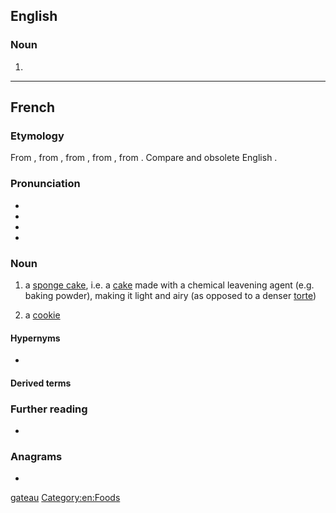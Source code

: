 {{also|gateau}}
==English==

===Noun===
{{en-noun|gâteaux|s}}

# {{alternative form of|en|gateau}}

[[Category:English terms spelled with Â|gateau]]
[[Category:en:Foods]]

----

==French==

===Etymology===
From {{inh|fr|frm|gasteau}}, from {{inh|fr|fro|gastel}}, from {{der|fr|frk|*wastil}}, from {{der|fr|gem-pro|*wastilaz}}, from {{der|fr|ine-pro|*wes-|t=to eat; consume}}. Compare {{cog|ang|wist|t=food; provision; feast}} and obsolete English {{m|en|wastel}}.

===Pronunciation===
* {{fr-IPA}}
* {{audio|fr|Fr-gâteau.ogg|audio}}
* {{homophones|fr|gâteaux|}}
* {{rhymes|fr|o|s=2}}

===Noun===
{{fr-noun|m}}

# a [[sponge cake]], i.e. a [[cake]] made with a chemical leavening agent (e.g. baking powder), making it light and airy (as opposed to a denser [[torte]])
# {{lb|fr|Louisiana French}} a [[cookie]]

====Hypernyms====
* {{l|fr|pâtisserie}}

====Derived terms====
{{col3|fr
|cerise sur le gâteau
|c'est du gâteau
|fourchette à gâteau
|gâteau de riz
|gâteau mille crêpes
|gâteau sec
|part du gâteau}}

===Further reading===
* {{R:TLFi}}

===Anagrams===
* {{l|fr|augeât}}

{{C|fr|Cakes and pastries}}
{{C|fr|Foods}}